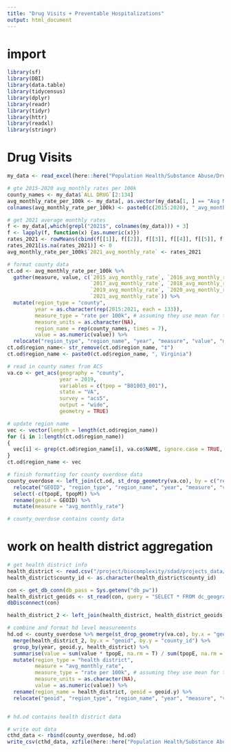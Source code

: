 ```yaml
---
title: "Drug Visits + Preventable Hospitalizations"
output: html_document
---
```


# import

```r
library(sf)
library(DBI)
library(data.table)
library(tidycensus)
library(dplyr)
library(readr)
library(tidyr)
library(httr)
library(readxl)
library(stringr)
```

# Drug Visits

```r
my_data <- read_excel(here::here("Population Health/Substance Abuse/Drug Overdose ED Visits/data/original/Drug-Overdose-ED-Visits_Virginia-September-2021.xlsx"), 3)

# gte 2015-2020 avg_monthly rates per 100k
county_names <- my_data$`ALL DRUG`[2:134]
avg_monthly_rate_per_100k <- my_data[, as.vector(my_data[1, ] == "Avg Monthly Rate per 100k Pop")][2:134, ]
colnames(avg_monthly_rate_per_100k) <- paste0(c(2015:2020), "_avg_monthly_rate")

# get 2021 average monthly rates
f <- my_data[,which(grepl("2021$", colnames(my_data))) + 3]
f <- lapply(f, function(x) {as.numeric(x)})
rates_2021 <- rowMeans(cbind(f[[1]], f[[2]], f[[3]], f[[4]], f[[5]], f[[6]], f[[7]], f[[8]], f[[9]]), na.rm = T)[2:134]
rates_2021[is.na(rates_2021)] <- 0
avg_monthly_rate_per_100k$`2021_avg_monthly_rate` <- rates_2021

# format county data
ct.od <- avg_monthly_rate_per_100k %>%
  gather(measure, value, c(`2015_avg_monthly_rate`, `2016_avg_monthly_rate`,
                           `2017_avg_monthly_rate`, `2018_avg_monthly_rate`,
                           `2019_avg_monthly_rate`, `2020_avg_monthly_rate`,
                           `2021_avg_monthly_rate`)) %>%
  mutate(region_type = "county",
         year = as.character(rep(2015:2021, each = 133)),
         measure_type = "rate per 100k", # assuming they use mean for this average
         measure_units = as.character(NA),
         region_name = rep(county_names, times = 7),
         value = as.numeric(value)) %>%
  relocate("region_type", "region_name", "year", "measure", "value", "measure_type", "measure_units")
ct.od$region_name<- str_remove(ct.od$region_name, "‡")
ct.od$region_name <- paste0(ct.od$region_name, ", Virginia")

# read in county names from ACS
va.co <- get_acs(geography = "county",
                 year = 2019,
                 variables = c(tpop = "B01003_001"),
                 state = "VA",
                 survey = "acs5",
                 output = "wide",
                 geometry = TRUE)

# update region name
vec <- vector(length = length(ct.od$region_name))
for (i in 1:length(ct.od$region_name))
{
  vec[i] <- grep(ct.od$region_name[i], va.co$NAME, ignore.case = TRUE, value = TRUE)
}
ct.od$region_name <- vec

# finish formatting for county overdose data
county_overdose <- left_join(ct.od, st_drop_geometry(va.co), by = c("region_name" = "NAME")) %>%
  relocate("GEOID", "region_type", "region_name", "year", "measure", "value", "measure_type", "measure_units") %>%
  select(-c(tpopE, tpopM)) %>%
  rename(geoid = GEOID) %>%
  mutate(measure = "avg_monthly_rate")

# county_overdose contains county data

```

# work on health district aggregation

```r
# get health district info
health_district <- read.csv("/project/biocomplexity/sdad/projects_data/vdh/va_county_to_hd.csv")
health_district$county_id <- as.character(health_district$county_id)

con <- get_db_conn(db_pass = Sys.getenv("db_pw"))
health_district_geoids <- st_read(con, query = "SELECT * FROM dc_geographies.va_hd_vdh_2021_health_district_geo_names")
dbDisconnect(con)

health_district_2 <- left_join(health_district, health_district_geoids, by = c("health_district" = "region_name"))

# combine and format hd level measurements
hd.od <- county_overdose %>% merge(st_drop_geometry(va.co), by.x = "geoid", by.y = "GEOID") %>%
  merge(health_district_2, by.x = "geoid", by.y = "county_id") %>%
  group_by(year, geoid.y, health_district) %>%
  summarise(value = sum(value * tpopE, na.rm = T) / sum(tpopE, na.rm = T)) %>%
  mutate(region_type = "health district",
         measure = "avg_monthly_rate",
         measure_type = "rate per 100k", # assuming they use mean for this average
         measure_units = as.character(NA),
         value = as.numeric(value)) %>%
  rename(region_name = health_district, geoid = geoid.y) %>%
  relocate("geoid", "region_type", "region_name", "year", "measure", "value", "measure_type", "measure_units")


# hd.od contains health district data

# write out data
cthd_data <- rbind(county_overdose, hd.od)
write_csv(cthd_data, xzfile(here::here("Population Health/Substance Abuse/Drug Overdose ED Visits/data/distribution/va_hdct_vdh_2015_2021_drug_overdose_ed_visits.csv.xz"), compression=9))


```
